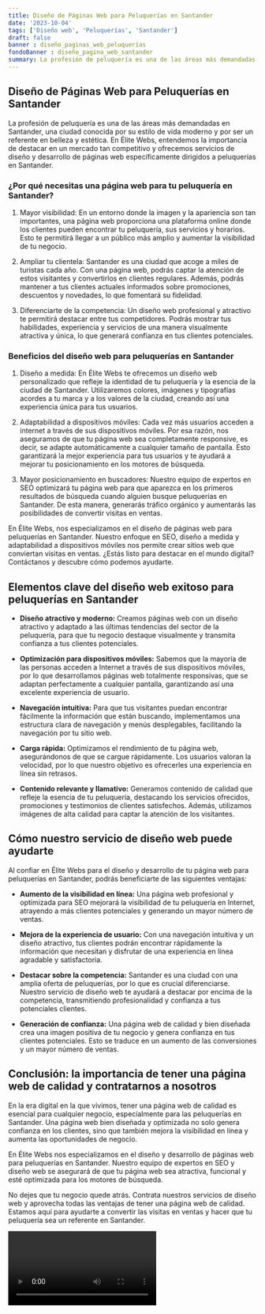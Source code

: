 ```yaml
---
title: Diseño de Páginas Web para Peluquerías en Santander
date: '2023-10-04'
tags: ['Diseño web', 'Peluquerías', 'Santander']
draft: false
banner : diseño_paginas_web_peluquerías
fondoBanner : diseño_pagina_web_santander
summary: La profesión de peluquería es una de las áreas más demandadas en Santander, una ciudad conocida por su estilo de vida moderno y por ser un referente en belleza y estética. En Élite Webs, entendemos la importancia de destacar en un mercado tan competitivo y ofrecemos servicios de diseño y desarrollo de páginas web específicamente dirigidos a peluquerías en Santander.
---
```


## Diseño de Páginas Web para Peluquerías en Santander

La profesión de peluquería es una de las áreas más demandadas en Santander, una ciudad conocida por su estilo de vida moderno y por ser un referente en belleza y estética. En Élite Webs, entendemos la importancia de destacar en un mercado tan competitivo y ofrecemos servicios de diseño y desarrollo de páginas web específicamente dirigidos a peluquerías en Santander.

### ¿Por qué necesitas una página web para tu peluquería en Santander?

1. Mayor visibilidad: En un entorno donde la imagen y la apariencia son tan importantes, una página web proporciona una plataforma online donde los clientes pueden encontrar tu peluquería, sus servicios y horarios. Esto te permitirá llegar a un público más amplio y aumentar la visibilidad de tu negocio.

2. Ampliar tu clientela: Santander es una ciudad que acoge a miles de turistas cada año. Con una página web, podrás captar la atención de estos visitantes y convertirlos en clientes regulares. Además, podrás mantener a tus clientes actuales informados sobre promociones, descuentos y novedades, lo que fomentará su fidelidad.

3. Diferenciarte de la competencia: Un diseño web profesional y atractivo te permitirá destacar entre tus competidores. Podrás mostrar tus habilidades, experiencia y servicios de una manera visualmente atractiva y única, lo que generará confianza en tus clientes potenciales.

### Beneficios del diseño web para peluquerías en Santander

1. Diseño a medida: En Élite Webs te ofrecemos un diseño web personalizado que refleje la identidad de tu peluquería y la esencia de la ciudad de Santander. Utilizaremos colores, imágenes y tipografías acordes a tu marca y a los valores de la ciudad, creando así una experiencia única para tus usuarios.

2. Adaptabilidad a dispositivos móviles: Cada vez más usuarios acceden a internet a través de sus dispositivos móviles. Por esa razón, nos aseguramos de que tu página web sea completamente responsive, es decir, se adapte automáticamente a cualquier tamaño de pantalla. Esto garantizará la mejor experiencia para tus usuarios y te ayudará a mejorar tu posicionamiento en los motores de búsqueda.

3. Mayor posicionamiento en buscadores: Nuestro equipo de expertos en SEO optimizará tu página web para que aparezca en los primeros resultados de búsqueda cuando alguien busque peluquerías en Santander. De esta manera, generarás tráfico orgánico y aumentarás las posibilidades de convertir visitas en ventas.

En Élite Webs, nos especializamos en el diseño de páginas web para peluquerías en Santander. Nuestro enfoque en SEO, diseño a medida y adaptabilidad a dispositivos móviles nos permite crear sitios web que conviertan visitas en ventas. ¿Estás listo para destacar en el mundo digital? Contáctanos y descubre cómo podemos ayudarte.

<GifSeo />

<Cta />

## Elementos clave del diseño web exitoso para peluquerías en Santander

- **Diseño atractivo y moderno:** Creamos páginas web con un diseño atractivo y adaptado a las últimas tendencias del sector de la peluquería, para que tu negocio destaque visualmente y transmita confianza a tus clientes potenciales.

- **Optimización para dispositivos móviles:** Sabemos que la mayoría de las personas acceden a Internet a través de sus dispositivos móviles, por lo que desarrollamos páginas web totalmente responsivas, que se adaptan perfectamente a cualquier pantalla, garantizando así una excelente experiencia de usuario.

- **Navegación intuitiva:** Para que tus visitantes puedan encontrar fácilmente la información que están buscando, implementamos una estructura clara de navegación y menús desplegables, facilitando la navegación por tu sitio web.

- **Carga rápida:** Optimizamos el rendimiento de tu página web, asegurándonos de que se cargue rápidamente. Los usuarios valoran la velocidad, por lo que nuestro objetivo es ofrecerles una experiencia en línea sin retrasos.

- **Contenido relevante y llamativo:** Generamos contenido de calidad que refleje la esencia de tu peluquería, destacando los servicios ofrecidos, promociones y testimonios de clientes satisfechos. Además, utilizamos imágenes de alta calidad para captar la atención de los visitantes.

## Cómo nuestro servicio de diseño web puede ayudarte

Al confiar en Élite Webs para el diseño y desarrollo de tu página web para peluquerías en Santander, podrás beneficiarte de las siguientes ventajas:

- **Aumento de la visibilidad en línea:** Una página web profesional y optimizada para SEO mejorará la visibilidad de tu peluquería en Internet, atrayendo a más clientes potenciales y generando un mayor número de ventas.

- **Mejora de la experiencia de usuario:** Con una navegación intuitiva y un diseño atractivo, tus clientes podrán encontrar rápidamente la información que necesitan y disfrutar de una experiencia en línea agradable y satisfactoria.

- **Destacar sobre la competencia:** Santander es una ciudad con una amplia oferta de peluquerías, por lo que es crucial diferenciarse. Nuestro servicio de diseño web te ayudará a destacar por encima de la competencia, transmitiendo profesionalidad y confianza a tus potenciales clientes.

- **Generación de confianza:** Una página web de calidad y bien diseñada crea una imagen positiva de tu negocio y genera confianza en tus clientes potenciales. Esto se traduce en un aumento de las conversiones y un mayor número de ventas.

## Conclusión: la importancia de tener una página web de calidad y contratarnos a nosotros

En la era digital en la que vivimos, tener una página web de calidad es esencial para cualquier negocio, especialmente para las peluquerías en Santander. Una página web bien diseñada y optimizada no solo genera confianza en los clientes, sino que también mejora la visibilidad en línea y aumenta las oportunidades de negocio.

En Élite Webs nos especializamos en el diseño y desarrollo de páginas web para peluquerías en Santander. Nuestro equipo de expertos en SEO y diseño web se asegurará de que tu página web sea atractiva, funcional y esté optimizada para los motores de búsqueda.

No dejes que tu negocio quede atrás. Contrata nuestros servicios de diseño web y aprovecha todas las ventajas de tener una página web de calidad. Estamos aquí para ayudarte a convertir las visitas en ventas y hacer que tu peluquería sea un referente en Santander.

<Video />

<CtaBot job='Peluquerías' city='Santander'/>

<Gmaps query='Santander+españa+maps' />